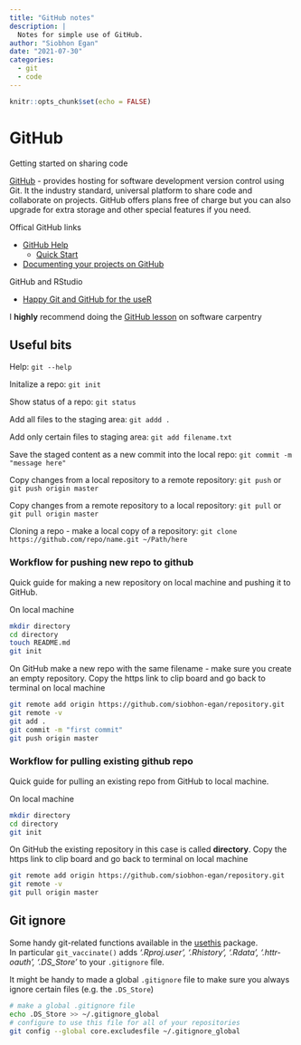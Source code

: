 ```yaml
---
title: "GitHub notes"
description: |
  Notes for simple use of GitHub.
author: "Siobhon Egan"
date: "2021-07-30"
categories:
  - git
  - code
---
```


```r
knitr::opts_chunk$set(echo = FALSE)
```

# GitHub

[Getting started on sharing code]{.badge .badge-info}

[GitHub](https://github.com/) - provides hosting for software development version control using Git. It the industry standard, universal platform to share code and collaborate on projects. GitHub offers plans free of charge but you can also upgrade for extra storage and other special features if you need.

Offical GitHub links

-   [GitHub Help](https://help.github.com/en)
    -   [Quick Start](https://help.github.com/en/github/getting-started-with-github/quickstart)
-   [Documenting your projects on GitHub](https://guides.github.com/features/wikis/)

GitHub and RStudio

-   [Happy Git and GitHub for the useR](https://happygitwithr.com/)

I **highly** recommend doing the [GitHub lesson](http://swcarpentry.github.io/git-novice/) on software carpentry

## Useful bits

Help:  `git --help`

Initalize a repo: `git init`

Show status of a repo: `git status`

Add all files to the staging area: `git addd .`

Add only certain files to staging area: `git add filename.txt`

Save the staged content as a new commit into the local repo: `git commit -m "message here"`

Copy changes from a local repository to a remote repository: `git push` or `git push origin master` 

Copy changes from a remote repository to a local repository: `git pull` or `git pull origin master`

Cloning a repo - make a local copy of a repository: `git clone https://github.com/repo/name.git ~/Path/here`

### Workflow for pushing new repo to github

Quick guide for making a new repository on local machine and pushing it to GitHub.

On local machine

```bash
mkdir directory
cd directory
touch README.md
git init
```

On GitHub make a new repo with the same filename - make sure you create an empty repository.
Copy the https link to clip board and go back to terminal on local machine

```bash
git remote add origin https://github.com/siobhon-egan/repository.git
git remote -v
git add .
git commit -m "first commit"
git push origin master
```

### Workflow for pulling existing github repo

Quick guide for pulling an existing repo from GitHub to local machine.

On local machine

```bash
mkdir directory
cd directory
git init
```

On GitHub the existing repository in this case is called **directory**.
Copy the https link to clip board and go back to terminal on local machine

```bash
git remote add origin https://github.com/siobhon-egan/repository.git
git remote -v
git pull origin master
```

## Git ignore

Some handy git-related functions available in the [usethis](https://usethis.r-lib.org/reference/index.html#section-git-and-github) package.\
In particular `git_vaccinate()` adds *'.Rproj.user', '.Rhistory', '.Rdata', '.httr-oauth', '.DS_Store'* to your `.gitignore` file.

It might be handy to made a global `.gitignore` file to make sure you always ignore certain files (e.g. the `.DS_Store`)

```bash
# make a global .gitignore file
echo .DS_Store >> ~/.gitignore_global
# configure to use this file for all of your repositories
git config --global core.excludesfile ~/.gitignore_global
```
